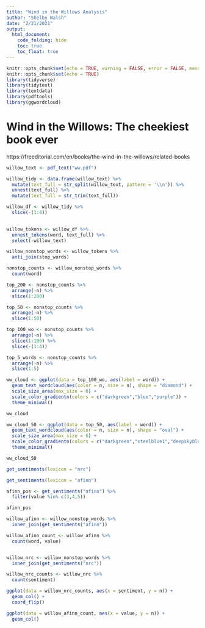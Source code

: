 ```yaml
---
title: "Wind in the Willows Analysis"
author: "Shelby Walsh"
date: "2/21/2021"
output: 
  html_document:
    code_folding: hide
    toc: true
    toc_float: true
---
```


```r
knitr::opts_chunk$set(echo = TRUE, warning = FALSE, error = FALSE, message = FALSE)
knitr::opts_chunk$set(echo = TRUE)
library(tidyverse)
library(tidytext)
library(textdata)
library(pdftools)
library(ggwordcloud)
```

# Wind in the Willows: The cheekiest book ever

https://freeditorial.com/en/books/the-wind-in-the-willows/related-books

```r
willow_text <- pdf_text("ww.pdf")

willow_tidy <- data.frame(willow_text) %>% 
  mutate(text_full = str_split(willow_text, pattern = '\\n')) %>% 
  unnest(text_full) %>% 
  mutate(text_full = str_trim(text_full)) 
```


```r
willow_df <- willow_tidy %>% 
  slice(-(1:4))
  

willow_tokens <- willow_df %>% 
  unnest_tokens(word, text_full) %>% 
  select(-willow_text)

willow_nonstop_words <- willow_tokens %>% 
  anti_join(stop_words)

nonstop_counts <- willow_nonstop_words %>% 
  count(word)

top_200 <- nonstop_counts %>% 
  arrange(-n) %>% 
  slice(1:200)

top_50 <- nonstop_counts %>% 
  arrange(-n) %>% 
  slice(1:50)

top_100_wo <- nonstop_counts %>% 
  arrange(-n) %>% 
  slice(1:100) %>% 
  slice(-(1:4))

top_5_words <- nonstop_counts %>% 
  arrange(-n) %>% 
  slice(1:5)

```


```r
ww_cloud <- ggplot(data = top_100_wo, aes(label = word)) +
  geom_text_wordcloud(aes(color = n, size = n), shape = "diamond") +
  scale_size_area(max_size = 6) +
  scale_color_gradientn(colors = c("darkgreen","blue","purple")) +
  theme_minimal()

ww_cloud

ww_cloud_50 <- ggplot(data = top_50, aes(label = word)) +
  geom_text_wordcloud(aes(color = n, size = n), shape = "oval") +
  scale_size_area(max_size = 6) +
  scale_color_gradientn(colors = c("darkgreen","steelblue1","deepskyblue3")) +
  theme_minimal()

ww_cloud_50
```

```r
get_sentiments(lexicon = "nrc")

get_sentiments(lexicon = "afinn")

afinn_pos <- get_sentiments("afinn") %>% 
  filter(value %in% c(3,4,5))

afinn_pos

willow_afinn <- willow_nonstop_words %>% 
  inner_join(get_sentiments("afinn"))

willow_afinn_count <- willow_afinn %>% 
  count(word, value)


willow_nrc <- willow_nonstop_words %>% 
  inner_join(get_sentiments("nrc"))

willow_nrc_counts <- willow_nrc %>% 
  count(sentiment)

ggplot(data = willow_nrc_counts, aes(x = sentiment, y = n)) +
  geom_col() +
  coord_flip()

ggplot(data = willow_afinn_count, aes(x = value, y = n)) +
  geom_col() 
```



